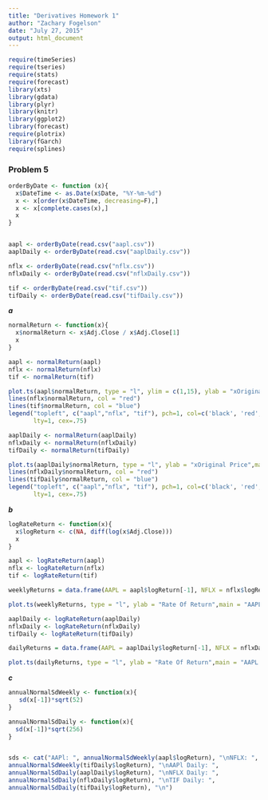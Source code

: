 ```yaml
---
title: "Derivatives Homework 1"
author: "Zachary Fogelson"
date: "July 27, 2015"
output: html_document
---
```


```r
require(timeSeries)
require(tseries)
require(stats)
require(forecast)
library(xts)
library(gdata)
library(plyr)
library(knitr)
library(ggplot2)
library(forecast)
require(plotrix)
library(fGarch)
require(splines)
```

### Problem 5
```r
orderByDate <- function (x){
  x$DateTime <- as.Date(x$Date, "%Y-%m-%d")
  x <- x[order(x$DateTime, decreasing=F),]
  x <- x[complete.cases(x),]
  x
}


aapl <- orderByDate(read.csv("aapl.csv"))
aaplDaily <- orderByDate(read.csv("aaplDaily.csv"))

nflx <- orderByDate(read.csv("nflx.csv"))
nflxDaily <- orderByDate(read.csv("nflxDaily.csv"))

tif <- orderByDate(read.csv("tif.csv"))
tifDaily <- orderByDate(read.csv("tifDaily.csv"))


```


***a***
```r
normalReturn <- function(x){
  x$normalReturn <- x$Adj.Close / x$Adj.Close[1]
  x
}

aapl <- normalReturn(aapl)
nflx <- normalReturn(nflx)
tif <- normalReturn(tif)

plot.ts(aapl$normalReturn, type = "l", ylim = c(1,15), ylab = "xOriginal Price",main = "AAPL vs NFLX vs TIF Weekly Growth")
lines(nflx$normalReturn, col = "red")
lines(tif$normalReturn, col = "blue")
legend("topleft", c("aapl","nflx", "tif"), pch=1, col=c('black', 'red', "blue"),
       lty=1, cex=.75)

```

```r
aaplDaily <- normalReturn(aaplDaily)
nflxDaily <- normalReturn(nflxDaily)
tifDaily <- normalReturn(tifDaily)

plot.ts(aaplDaily$normalReturn, type = "l", ylab = "xOriginal Price",main = "AAPL vs NFLX vs TIF Daily Growth", ylim = c(0.5,1.7))
lines(nflxDaily$normalReturn, col = "red")
lines(tifDaily$normalReturn, col = "blue")
legend("topleft", c("aapl","nflx", "tif"), pch=1, col=c('black', 'red', "blue"),
       lty=1, cex=.75)
```

***b***
```r
logRateReturn <- function(x){
  x$logReturn <- c(NA, diff(log(x$Adj.Close)))
  x
}

aapl <- logRateReturn(aapl)
nflx <- logRateReturn(nflx)
tif <- logRateReturn(tif)

weeklyReturns = data.frame(AAPL = aapl$logReturn[-1], NFLX = nflx$logReturn[-1], TIF = tif$logReturn[-1])

plot.ts(weeklyReturns, type = "l", ylab = "Rate Of Return",main = "AAPL vs NFLX vs TIF Weekly ROR", col = c("black", "red", "blue"))
```

```r
aaplDaily <- logRateReturn(aaplDaily)
nflxDaily <- logRateReturn(nflxDaily)
tifDaily <- logRateReturn(tifDaily)

dailyReturns = data.frame(AAPL = aaplDaily$logReturn[-1], NFLX = nflxDaily$logReturn[-1], TIF = tifDaily$logReturn[-1])

plot.ts(dailyReturns, type = "l", ylab = "Rate Of Return",main = "AAPL vs NFLX vs TIF Daily ROR", col = c("black", "red", "blue"))
```


***c***
```r
annualNormalSdWeekly <- function(x){
   sd(x[-1])*sqrt(52)
}

annualNormalSdDaily <- function(x){
  sd(x[-1])*sqrt(256)
}


sds <- cat("AAPl: ", annualNormalSdWeekly(aapl$logReturn), "\nNFLX: ", annualNormalSdWeekly(nflx$logReturn), "\nTIF: ",
annualNormalSdWeekly(tifDaily$logReturn), "\nAAPl Daily: ",
annualNormalSdDaily(aaplDaily$logReturn), "\nNFLX Daily: ",
annualNormalSdDaily(nflxDaily$logReturn), "\nTIF Daily: ",
annualNormalSdDaily(tifDaily$logReturn), "\n")
```
